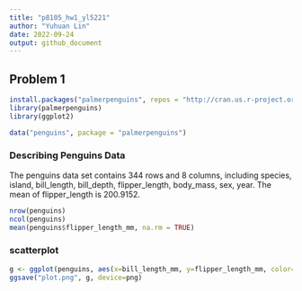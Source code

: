 ```yaml
---
title: "p8105_hw1_yl5221"
author: "Yuhuan Lin"
date: 2022-09-24
output: github_document
---
```


## Problem 1
```r
install.packages("palmerpenguins", repos = "http://cran.us.r-project.org")
library(palmerpenguins)
library(ggplot2)
```

```r
data("penguins", package = "palmerpenguins")
```

### Describing Penguins Data
The penguins data set contains 344 rows and 8 columns, including species, island, bill_length, bill_depth, flipper_length, body_mass, sex, year. The mean of flipper_length is 200.9152.
```r
nrow(penguins)
ncol(penguins)
mean(penguins$flipper_length_mm, na.rm = TRUE)
```

### scatterplot 

```r
g <- ggplot(penguins, aes(x=bill_length_mm, y=flipper_length_mm, color=species)) + geom_point()
ggsave("plot.png", g, device=png)
```

